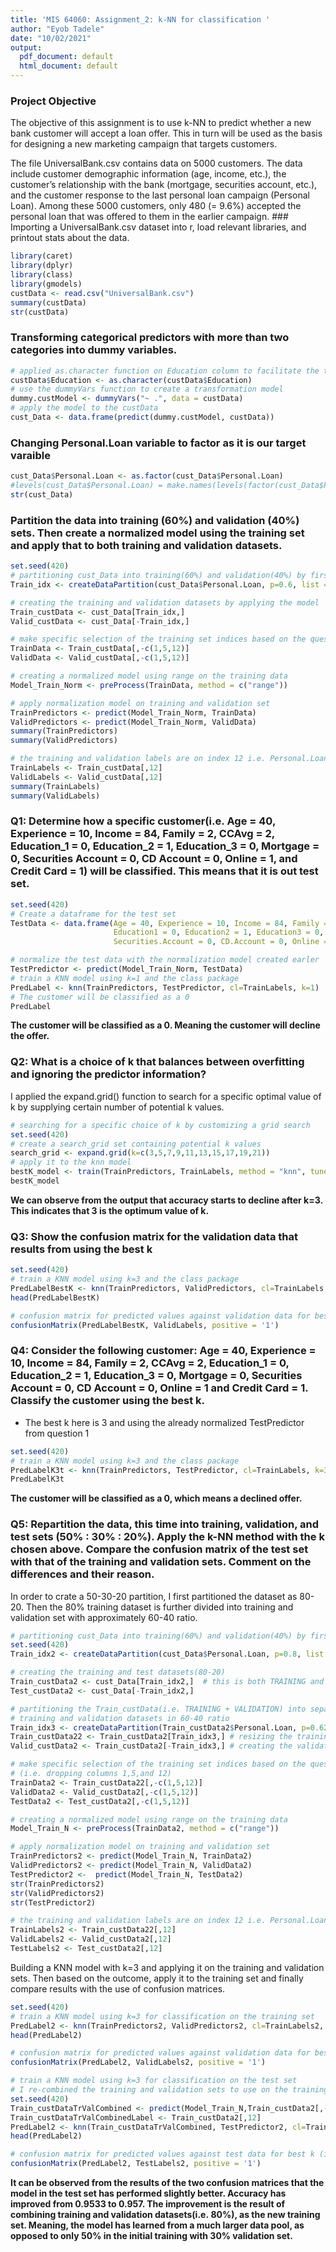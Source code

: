 ```yaml
---
title: 'MIS 64060: Assignment_2: k-NN for classification '
author: "Eyob Tadele"
date: "10/02/2021"
output:
  pdf_document: default
  html_document: default
---
```


### Project Objective

The objective of this assignment is to use k-NN to predict whether a new bank customer will accept a loan offer. This in turn will be used as the basis for designing a new marketing campaign that targets customers.

The file UniversalBank.csv contains data on 5000 customers. The data include customer demographic information (age, income, etc.), the customer’s relationship with the bank (mortgage, securities account, etc.), and the customer response to the last personal loan campaign (Personal Loan). Among these 5000 customers, only 480 (= 9.6%) accepted the personal loan that was offered to them in the earlier campaign.
### Importing a UniversalBank.csv dataset into r, load relevant libraries, and printout stats about the data.
```r
library(caret)
library(dplyr)
library(class)
library(gmodels)
custData <- read.csv("UniversalBank.csv")
summary(custData)
str(custData)
```
### Transforming categorical predictors with more than two categories into dummy variables.
```r
# applied as.character function on Education column to facilitate the transformation
custData$Education <- as.character(custData$Education)
# use the dummyVars function to create a transformation model
dummy.custModel <- dummyVars("~ .", data = custData)
# apply the model to the custData
cust_Data <- data.frame(predict(dummy.custModel, custData))
```
### Changing Personal.Loan variable to factor as it is our target varaible
```r
cust_Data$Personal.Loan <- as.factor(cust_Data$Personal.Loan)
#levels(cust_Data$Personal.Loan) = make.names(levels(factor(cust_Data$Personal.Loan)))
str(cust_Data)
```
### Partition the data into training (60%) and validation (40%) sets. Then create a normalized model using the training set and apply that to both training and validation datasets.
```r
set.seed(420)
# partitioning cust_Data into training(60%) and validation(40%) by first creating the model
Train_idx <- createDataPartition(cust_Data$Personal.Loan, p=0.6, list = FALSE)

# creating the training and validation datasets by applying the model
Train_custData <- cust_Data[Train_idx,]
Valid_custData <- cust_Data[-Train_idx,]

# make specific selection of the training set indices based on the question(i.e. dropping columns 1,5,and 12)
TrainData <- Train_custData[,-c(1,5,12)]
ValidData <- Valid_custData[,-c(1,5,12)]

# creating a normalized model using range on the training data
Model_Train_Norm <- preProcess(TrainData, method = c("range"))

# apply normalization model on training and validation set
TrainPredictors <- predict(Model_Train_Norm, TrainData)
ValidPredictors <- predict(Model_Train_Norm, ValidData)
summary(TrainPredictors)
summary(ValidPredictors)

# the training and validation labels are on index 12 i.e. Personal.Loan
TrainLabels <- Train_custData[,12]
ValidLabels <- Valid_custData[,12]
summary(TrainLabels)
summary(ValidLabels)
```

### Q1: Determine how a specific customer(i.e. Age = 40, Experience = 10, Income = 84, Family = 2,  CCAvg = 2, Education_1 = 0, Education_2 = 1, Education_3 = 0, Mortgage = 0, Securities Account = 0, CD Account = 0, Online = 1, and Credit Card = 1) will be classified. This means that it is out test set.
```r
set.seed(420)
# Create a dataframe for the test set
TestData <- data.frame(Age = 40, Experience = 10, Income = 84, Family = 2, CCAvg = 2, 
                       Education1 = 0, Education2 = 1, Education3 = 0, Mortgage = 0,  
                       Securities.Account = 0, CD.Account = 0, Online = 1, CreditCard = 1)

# normalize the test data with the normalization model created earler
TestPredictor <- predict(Model_Train_Norm, TestData)
# train a KNN model using k=1 and the class package
PredLabel <- knn(TrainPredictors, TestPredictor, cl=TrainLabels, k=1)
# The customer will be classified as a 0
PredLabel

```
**The customer will be classified as a 0. Meaning the customer will decline the offer.**

### Q2: What is a choice of k that balances between overfitting and ignoring the predictor information? 
I applied the expand.grid() function to search for a specific optimal value of k by supplying certain number of potential k values.
```r
# searching for a specific choice of k by customizing a grid search
set.seed(420)
# create a search_grid set containing potential k values
search_grid <- expand.grid(k=c(3,5,7,9,11,13,15,17,19,21))
# apply it to the knn model
bestK_model <- train(TrainPredictors, TrainLabels, method = "knn", tuneGrid = search_grid)
bestK_model
```
**We can observe from the output that accuracy starts to decline after k=3. This indicates that 3 is the optimum value of k.**

### Q3: Show the confusion matrix for the validation data that results from using the best k
```r
set.seed(420)
# train a KNN model using k=3 and the class package
PredLabelBestK <- knn(TrainPredictors, ValidPredictors, cl=TrainLabels, k=3)
head(PredLabelBestK)

# confusion matrix for predicted values against validation data for best k (i.e. k=3) and positive case as 1
confusionMatrix(PredLabelBestK, ValidLabels, positive = '1')
```

### Q4: Consider the following customer: Age = 40, Experience = 10, Income = 84, Family = 2, CCAvg = 2, Education_1 = 0, Education_2 = 1, Education_3 = 0, Mortgage = 0, Securities Account = 0, CD Account = 0, Online = 1 and Credit Card = 1. Classify the customer using the best k.
* The best k here is 3 and using the already normalized TestPredictor from question 1
```r
set.seed(420)
# train a KNN model using k=3 and the class package
PredLabelK3t <- knn(TrainPredictors, TestPredictor, cl=TrainLabels, k=3)
PredLabelK3t

```
**The customer will be classified as a 0, which means a declined offer.**

### Q5: Repartition the data, this time into training, validation, and test sets (50% : 30% : 20%). Apply the k-NN method with the k chosen above. Compare the confusion matrix of the test set with that of the training and validation sets. Comment on the differences and their reason.
In order to crate a 50-30-20 partition, I first partitioned the dataset as 80-20. Then the 80% training dataset is further divided into training and validation set with approximately 60-40 ratio.
```r
# partitioning cust_Data into training(60%) and validation(40%) by first creating the model
set.seed(420)
Train_idx2 <- createDataPartition(cust_Data$Personal.Loan, p=0.8, list = FALSE)

# creating the training and test datasets(80-20)
Train_custData2 <- cust_Data[Train_idx2,]  # this is both TRAINING and VALIDATION for now
Test_custData2 <- cust_Data[-Train_idx2,]

# partitioning the Train_custData(i.e. TRAINING + VALIDATION) into separate
# training and validation datasets in 60-40 ratio
Train_idx3 <- createDataPartition(Train_custData2$Personal.Loan, p=0.625, list = FALSE)
Train_custData22 <- Train_custData2[Train_idx3,] # resizing the training data
Valid_custData2 <- Train_custData2[-Train_idx3,] # creating the validation data

# make specific selection of the training set indices based on the quesion
# (i.e. dropping columns 1,5,and 12)
TrainData2 <- Train_custData22[,-c(1,5,12)]
ValidData2 <- Valid_custData2[,-c(1,5,12)]
TestData2 <- Test_custData2[,-c(1,5,12)]

# creating a normalized model using range on the training data
Model_Train_N <- preProcess(TrainData2, method = c("range"))

# apply normalization model on training and validation set
TrainPredictors2 <- predict(Model_Train_N, TrainData2)
ValidPredictors2 <- predict(Model_Train_N, ValidData2)
TestPredictor2 <-  predict(Model_Train_N, TestData2)
str(TrainPredictors2)
str(ValidPredictors2)
str(TestPredictor2)

# the training and validation labels are on index 12 i.e. Personal.Loan
TrainLabels2 <- Train_custData22[,12]
ValidLabels2 <- Valid_custData2[,12]
TestLabels2 <- Test_custData2[,12]

```

Building a KNN model with k=3 and applying it on the training and validation sets. Then based on the outcome, apply it to the training set and finally compare results with the use of confusion matrices.

```r
set.seed(420)
# train a KNN model using k=3 for classification on the training set
PredLabel2 <- knn(TrainPredictors2, ValidPredictors2, cl=TrainLabels2, k=3)
head(PredLabel2)

# confusion matrix for predicted values against validation data for best k (i.e. k=3)
confusionMatrix(PredLabel2, ValidLabels2, positive = '1')

# train a KNN model using k=3 for classification on the test set
# I re-combined the training and validation sets to use on the training set here
set.seed(420)
Train_custDataTrValCombined <- predict(Model_Train_N,Train_custData2[,-c(1,5,12)])
Train_custDataTrValCombinedLabel <- Train_custData2[,12]
PredLabel2 <- knn(Train_custDataTrValCombined, TestPredictor2, cl=Train_custDataTrValCombinedLabel, k=3)
head(PredLabel2)

# confusion matrix for predicted values against test data for best k (i.e. k=3)
confusionMatrix(PredLabel2, TestLabels2, positive = '1')

```
**It can be observed from the results of the two confusion matrices that the model in the test set has performed slightly better. Accuracy has improved from 0.9533 to 0.957. The improvement is the result of combining training and validation datasets(i.e. 80%), as the new training set. Meaning, the model has learned from a much larger data pool, as opposed to only 50% in the initial training with 30% validation set.**